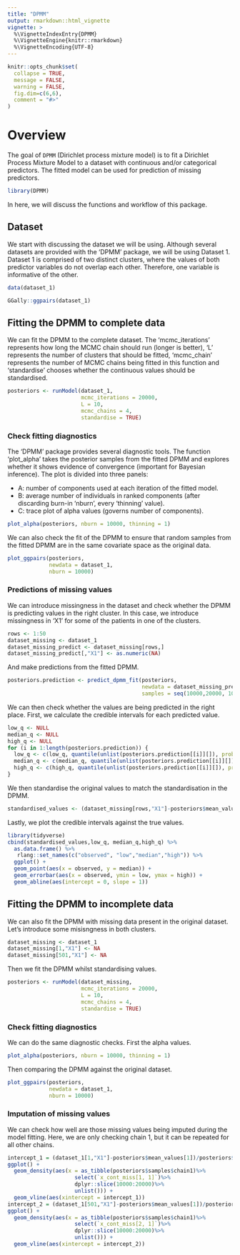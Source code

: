```yaml
---
title: "DPMM"
output: rmarkdown::html_vignette
vignette: >
  %\VignetteIndexEntry{DPMM}
  %\VignetteEngine{knitr::rmarkdown}
  %\VignetteEncoding{UTF-8}
---
```


```r
knitr::opts_chunk$set(
  collapse = TRUE,
  message = FALSE,
  warning = FALSE,
  fig.dim=c(6,6),
  comment = "#>"
)
```


# Overview

The goal of `DPMM` (Dirichlet process mixture model) is to fit a Dirichlet Process Mixture Model to a dataset with continuous and/or categorical predictors. The fitted model can be used for prediction of missing predictors.

```r
library(DPMM)
```

In here, we will discuss the functions and workflow of this package.

## Dataset

We start with discussing the dataset we will be using. Although several datasets are provided with the 'DPMM' package, we will be using Dataset 1. Dataset 1 is comprised of two distinct clusters, where the values of both predictor variables do not overlap each other. Therefore, one variable is informative of the other.

```r
data(dataset_1)

GGally::ggpairs(dataset_1)
```

## Fitting the DPMM to complete data

We can fit the DPMM to the complete dataset. The 'mcmc_iterations' represents how long the MCMC chain should run (longer is better), 'L' represents the number of clusters that should be fitted, 'mcmc_chain' represents the number of MCMC chains being fitted in this function and 'standardise' chooses whether the continuous values should be standardised.

```r
posteriors <- runModel(dataset_1, 
                       mcmc_iterations = 20000, 
                       L = 10, 
                       mcmc_chains = 4, 
                       standardise = TRUE)
```

### Check fitting diagnostics

The 'DPMM' package provides several diagnostic tools. The function 'plot_alpha' takes the posterior samples from the fitted DPMM and explores whether it shows evidence of convergence (important for Bayesian inference). The plot is divided into three panels:

- A: number of components used at each iteration of the fitted model.
- B: average number of individuals in ranked components (after discarding burn-in 'nburn', every 'thinning' value).
- C: trace plot of alpha values (governs number of components).


```r
plot_alpha(posteriors, nburn = 10000, thinning = 1)
```

We can also check the fit of the DPMM to ensure that random samples from the fitted DPMM are in the same covariate space as the original data.

```r
plot_ggpairs(posteriors, 
             newdata = dataset_1, 
             nburn = 10000)
```

### Predictions of missing values

We can introduce missingness in the dataset and check whether the DPMM is predicting values in the right cluster. In this case, we introduce missingness in 'X1' for some of the patients in one of the clusters.

```r
rows <- 1:50
dataset_missing <- dataset_1
dataset_missing_predict <- dataset_missing[rows,]
dataset_missing_predict[,"X1"] <- as.numeric(NA)
```

And make predictions from the fitted DPMM.

```r
posteriors.prediction <- predict_dpmm_fit(posteriors, 
                                          newdata = dataset_missing_predict,
                                          samples = seq(10000,20000, 100))
```

We can then check whether the values are being predicted in the right place. First, we calculate the credible intervals for each predicted value.

```r
low_q <- NULL
median_q <- NULL
high_q <- NULL
for (i in 1:length(posteriors.prediction)) {
  low_q <- c(low_q, quantile(unlist(posteriors.prediction[[i]][]), probs = c(0.05)))
  median_q <- c(median_q, quantile(unlist(posteriors.prediction[[i]][]), probs = c(0.5)))
  high_q <- c(high_q, quantile(unlist(posteriors.prediction[[i]][]), probs = c(0.95)))
}
```

We then standardise the original values to match the standardisation in the DPMM.

```r
standardised_values <- (dataset_missing[rows,"X1"]-posteriors$mean_values[1])/posteriors$sd_values[1]
```

Lastly, we plot the credible intervals against the true values.

```r
library(tidyverse)
cbind(standardised_values,low_q, median_q,high_q) %>%
  as.data.frame() %>%
   rlang::set_names(c("observed", "low","median","high")) %>%
  ggplot() +
  geom_point(aes(x = observed, y = median)) +
  geom_errorbar(aes(x = observed, ymin = low, ymax = high)) +
  geom_abline(aes(intercept = 0, slope = 1))
```


## Fitting the DPMM to incomplete data

We can also fit the DPMM with missing data present in the original dataset. Let's introduce some misisngness in both clusters.

```r
dataset_missing <- dataset_1
dataset_missing[1,"X1"] <- NA
dataset_missing[501,"X1"] <- NA
```

Then we fit the DPMM whilst standardising values.

```r
posteriors <- runModel(dataset_missing, 
                       mcmc_iterations = 20000, 
                       L = 10, 
                       mcmc_chains = 4, 
                       standardise = TRUE)
```


### Check fitting diagnostics

We can do the same diagnostic checks. First the alpha values.

```r
plot_alpha(posteriors, nburn = 10000, thinning = 1)
```

Then comparing the DPMM against the original dataset.

```r
plot_ggpairs(posteriors, 
             newdata = dataset_1, 
             nburn = 10000)
```


### Imputation of missing values

We can check how well are those missing values being imputed during the model fitting. Here, we are only checking chain 1, but it can be repeated for all other chains.

```r
intercept_1 = (dataset_1[1,"X1"]-posteriors$mean_values[1])/posteriors$sd_values[1]
ggplot() +
  geom_density(aes(x = as_tibble(posteriors$samples$chain1)%>%
                     select(`x_cont_miss[1, 1]`)%>%
                     dplyr::slice(10000:20000)%>%
                     unlist())) +
  geom_vline(aes(xintercept = intercept_1))
intercept_2 = (dataset_1[501,"X1"]-posteriors$mean_values[1])/posteriors$sd_values[1]
ggplot() +
  geom_density(aes(x = as_tibble(posteriors$samples$chain1)%>%
                     select(`x_cont_miss[2, 1]`)%>%
                     dplyr::slice(10000:20000)%>%
                     unlist())) +
  geom_vline(aes(xintercept = intercept_2))
```


